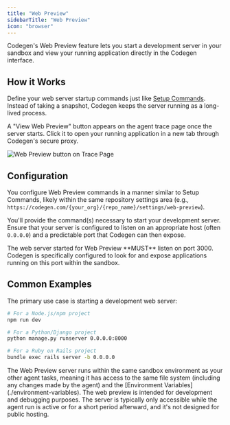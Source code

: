 ```yaml
---
title: "Web Preview"
sidebarTitle: "Web Preview"
icon: "browser"
---
```


Codegen's Web Preview feature lets you start a development server in your sandbox and view your running application directly in the Codegen interface.

## How it Works

Define your web server startup commands just like [Setup Commands](./setup-commands). Instead of taking a snapshot, Codegen keeps the server running as a long-lived process.

A "View Web Preview" button appears on the agent trace page once the server starts. Click it to open your running application in a new tab through Codegen's secure proxy.

<Frame caption="Access the Web Preview from the agent trace page">
  <img
    src="/images/sandbox-buttons.png"
    alt="Web Preview button on Trace Page"
  />
</Frame>

## Configuration

You configure Web Preview commands in a manner similar to Setup Commands, likely within the same repository settings area (e.g., `https://codegen.com/{your_org}/{repo_name}/settings/web-preview`).

You'll provide the command(s) necessary to start your development server. Ensure that your server is configured to listen on an appropriate host (often `0.0.0.0`) and a predictable port that Codegen can then expose.

<Warning>
  The web server started for Web Preview **MUST** listen on port 3000. Codegen
  is specifically configured to look for and expose applications running on this
  port within the sandbox.
</Warning>

## Common Examples

The primary use case is starting a development web server:

```bash
# For a Node.js/npm project
npm run dev
```

```bash
# For a Python/Django project
python manage.py runserver 0.0.0.0:8000
```

```bash
# For a Ruby on Rails project
bundle exec rails server -b 0.0.0.0
```

<Tip>
  The Web Preview server runs within the same sandbox environment as your other
  agent tasks, meaning it has access to the same file system (including any
  changes made by the agent) and the [Environment
  Variables](./environment-variables).
</Tip>

<Note>
  The web preview is intended for development and debugging purposes. The server
  is typically only accessible while the agent run is active or for a short
  period afterward, and it's not designed for public hosting.
</Note>
